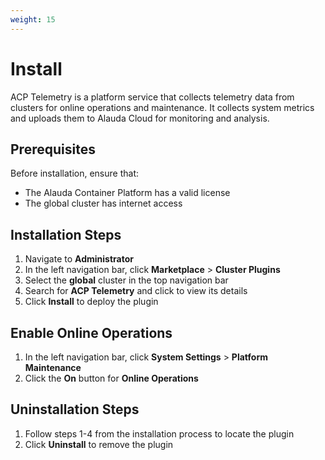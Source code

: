 ```yaml
---
weight: 15
---
```


# Install

ACP Telemetry is a platform service that collects telemetry data from clusters for online operations and maintenance. It collects system metrics and uploads them to Alauda Cloud for monitoring and analysis.

## Prerequisites

Before installation, ensure that:

- The Alauda Container Platform has a valid license
- The global cluster has internet access

## Installation Steps

1. Navigate to **Administrator**
2. In the left navigation bar, click **Marketplace** > **Cluster Plugins**
3. Select the **global** cluster in the top navigation bar
4. Search for **ACP Telemetry** and click to view its details
5. Click **Install** to deploy the plugin

## Enable Online Operations

1. In the left navigation bar, click **System Settings** > **Platform Maintenance**
2. Click the **On** button for **Online Operations**

## Uninstallation Steps

1. Follow steps 1-4 from the installation process to locate the plugin
2. Click **Uninstall** to remove the plugin
